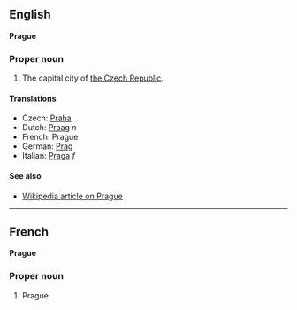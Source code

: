 ==English==
'''Prague'''

===Proper noun===

#The capital city of [[Czech Republic|the Czech Republic]].

====Translations====
*Czech: [[Praha]]
*Dutch: [[Praag]] ''n''
*French: Prague
*German: [[Prag]]
*Italian: [[Praga]] ''f''

====See also====
*[[en:Prague|Wikipedia article on Prague]]

----
==French==
'''Prague'''

===Proper noun===

#Prague